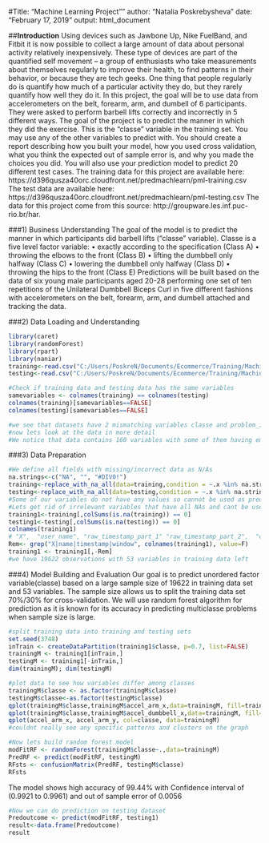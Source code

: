 
#Title: "Machine Learning Project""
author: "Natalia Poskrebysheva"
date: "February 17, 2019"
output: html_document

##**Introduction**
Using devices such as Jawbone Up, Nike FuelBand, and Fitbit it is now possible to collect a large amount of data about personal activity relatively inexpensively. These type of devices are part of the quantified self movement – a group of enthusiasts who take measurements about themselves regularly to improve their health, to find patterns in their behavior, or because they are tech geeks. One thing that people regularly do is quantify how much of a particular activity they do, but they rarely quantify how well they do it. 
In this project, the goal will be to use data from accelerometers on the belt, forearm, arm, and dumbell of 6 participants. They were asked to perform barbell lifts correctly and incorrectly in 5 different ways. The goal of the project is to predict the manner in which they did the exercise. This is the "classe" variable in the training set. You may use any of the other variables to predict with. You should create a report describing how you built your model, how you used cross validation, what you think the expected out of sample error is, and why you made the choices you did. You will also use your prediction model to predict 20 different test cases.
The training data for this project are available here:
https://d396qusza40orc.cloudfront.net/predmachlearn/pml-training.csv
The test data are available here:
https://d396qusza40orc.cloudfront.net/predmachlearn/pml-testing.csv
The data for this project come from this source: http://groupware.les.inf.puc-rio.br/har. 

###1)	Business Understanding 
The goal of the model is to predict the manner in which participants did barbell lifts (“classe” variable). Classe is a five level factor variable:
•	exactly according to the specification (Class A)
•	throwing the elbows to the front (Class B)
•	lifting the dumbbell only halfway (Class C)
•	lowering the dumbbell only halfway (Class D) 
•	throwing the hips to the front (Class E)
Predictions will be built based on the data of six young male participants aged 20-28 performing one set of ten repetitions of the Unilateral Dumbbell Biceps Curl in five different fashions with accelerometers on the belt, forearm, arm, and dumbell  attached and tracking the data.

###2)	Data  Loading and Understanding 

```{r}
library(caret)
library(randomForest)
library(rpart)
library(naniar)
training<-read.csv("C:/Users/PoskreN/Documents/Ecommerce/Training/Machine Learning/Project/pml-training.csv")
testing<-read.csv("C:/Users/PoskreN/Documents/Ecommerce/Training/Machine Learning/Project/pml-testing.csv")

#Check if training data and testing data has the same variables 
samevariables <- colnames(training) == colnames(testing)
colnames(training)[samevariables==FALSE]
colnames(testing)[samevariables==FALSE]
```
```{r}
#we see that datasets have 2 mismatching variables classe and problem_id
#now lets look at the data in more detail
#We notice that data contains 160 variables with some of them having empty fields, NAs and #Div/0!
```
###3)	Data Preparation

```{r}
#We define all fields with missing/incorrect data as N/As
na.strings<-c("NA", "", "#DIV0!")
training<-replace_with_na_all(data=training,condition = ~.x %in% na.strings)
testing<-replace_with_na_all(data=testing,condition = ~.x %in% na.strings)
#Some of our variables do not have any values so cannot be used as predictor
#Lets get rid of irrelevant variables that have all NAs and cant be used as predictors
training1<-training[,colSums(is.na(training)) == 0]
testing1<-testing[,colSums(is.na(testing)) == 0]
colnames(training1)
# "X",  "user_name", "raw_timestamp_part_1" "raw_timestamp_part_2",  "cvtd_timestamp"       "new_window", "num_window"  cant be used as predictors so we remove them
Rem<- grep("X|name|timestamp|window", colnames(training1), value=F)
training1 <- training1[,-Rem]
#we have 19622 observations with 53 variables in training data left
```
###4)	Model Building and Evaluation
Our goal is to predict unordered factor variable(classe) based on a large sample size of 19622 in training data set and 53  variables. The sample size allows us to split the training data set 70%/30% for cross-validation. We will use random forest algorithm for prediction as it is known for its accuracy in predicting multiclasse problems when sample size is large. 
```{r}
#split training data into training and testing sets 
set.seed(3748)
inTrain <- createDataPartition(training1$classe, p=0.7, list=FALSE)
trainingM <- training1[inTrain,]
testingM <- training1[-inTrain,]
dim(trainingM); dim(testingM)
```
```{r}
#plot data to see how variables differ among classes
trainingM$classe <- as.factor(trainingM$classe)
testingM$classe<-as.factor(testingM$classe)
qplot(trainingM$classe,trainingM$accel_arm_x,data=trainingM, fill=trainingM$classe,geom=c("boxplot"))
qplot(trainingM$classe,trainingM$accel_dumbbell_x,data=trainingM, fill=trainingM$classe,geom=c("boxplot"))
qplot(accel_arm_x, accel_arm_y, col=classe, data=trainingM)
#couldnt really see any specific patterns and clusters on the graph
```
```{r}
#Now lets build random forest model
modFitRF <- randomForest(trainingM$classe~.,data=trainingM)
PredRF <- predict(modFitRF, testingM)
RFsts <- confusionMatrix(PredRF, testingM$classe)
RFsts
```
The model shows high accuracy of 99.44% with Confidence interval of (0.9921 to 0.9961) and out of sample error of 0.0056

```{r}
#Now we can do prediction on testing dataset
Predoutcome <- predict(modFitRF, testing1)
result<-data.frame(Predoutcome)
result

```

